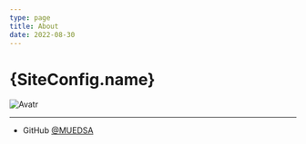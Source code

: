 ```yaml
---
type: page
title: About
date: 2022-08-30
---
```



# {SiteConfig.name}

<div style={{display: "flex", justifyContent: "center"}}>
  <Image
    src="/images/profile.jpg"
    alt="Avatr"
    width={200}
    height={200}
    priority
    className="next-image circle"
  />
</div>


---

- GitHub [@MUEDSA](https://github.com/MUedsa)
